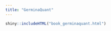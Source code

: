 ```yaml
---
title: "GerminaQuant"
---
```



```r

shiny::includeHTML("book_germinaquant.html")

```

